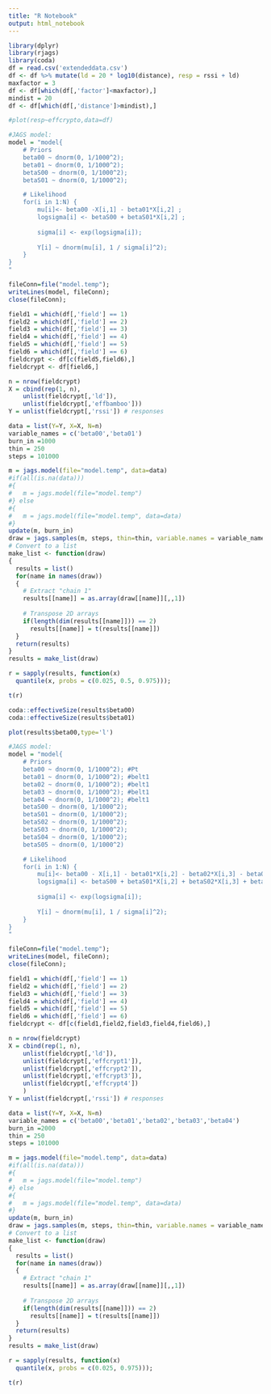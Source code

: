 ```yaml
---
title: "R Notebook"
output: html_notebook
---
```


```r
library(dplyr)
library(rjags)
library(coda)
df = read.csv('extendeddata.csv')
df <- df %>% mutate(ld = 20 * log10(distance), resp = rssi + ld)
maxfactor = 3
df <- df[which(df[,'factor']<maxfactor),]
mindist = 20
df <- df[which(df[,'distance']>mindist),]

#plot(resp~effcrypto,data=df)
```

```r

#JAGS model:
model = "model{
    # Priors
    beta00 ~ dnorm(0, 1/1000^2);
    beta01 ~ dnorm(0, 1/1000^2);
    betaS00 ~ dnorm(0, 1/1000^2);
    betaS01 ~ dnorm(0, 1/1000^2);

    # Likelihood
    for(i in 1:N) {
        mu[i]<- beta00 -X[i,1] - beta01*X[i,2] ;
        logsigma[i] <- betaS00 + betaS01*X[i,2] ;
        
        sigma[i] <- exp(logsigma[i]);
        
        Y[i] ~ dnorm(mu[i], 1 / sigma[i]^2);
    }
}
"

fileConn=file("model.temp");
writeLines(model, fileConn);
close(fileConn);

field1 = which(df[,'field'] == 1)
field2 = which(df[,'field'] == 2)
field3 = which(df[,'field'] == 3)
field4 = which(df[,'field'] == 4)
field5 = which(df[,'field'] == 5)
field6 = which(df[,'field'] == 6)
fieldcrypt <- df[c(field5,field6),]
fieldcrypt <- df[field6,]

n = nrow(fieldcrypt)
X = cbind(rep(1, n),
    unlist(fieldcrypt[,'ld']),
    unlist(fieldcrypt[,'effbamboo']))
Y = unlist(fieldcrypt[,'rssi']) # responses

data = list(Y=Y, X=X, N=n)
variable_names = c('beta00','beta01')
burn_in =1000
thin = 250
steps = 101000

m = jags.model(file="model.temp", data=data)
#if(all(is.na(data)))
#{
#	m = jags.model(file="model.temp")
#} else
#{
#	m = jags.model(file="model.temp", data=data)
#}
update(m, burn_in)
draw = jags.samples(m, steps, thin=thin, variable.names = variable_names)
# Convert to a list
make_list <- function(draw)
{
  results = list()
  for(name in names(draw))
  {
    # Extract "chain 1"
    results[[name]] = as.array(draw[[name]][,,1])
    
    # Transpose 2D arrays
    if(length(dim(results[[name]])) == 2)
      results[[name]] = t(results[[name]])
  }
  return(results)
}
results = make_list(draw)

r = sapply(results, function(x)
  quantile(x, probs = c(0.025, 0.5, 0.975)));

t(r)

coda::effectiveSize(results$beta00)       
coda::effectiveSize(results$beta01)       


```

```r
plot(results$beta00,type='l')

```
```r
#JAGS model:
model = "model{
    # Priors
    beta00 ~ dnorm(0, 1/1000^2); #Pt
    beta01 ~ dnorm(0, 1/1000^2); #belt1
    beta02 ~ dnorm(0, 1/1000^2); #belt1
    beta03 ~ dnorm(0, 1/1000^2); #belt1    
    beta04 ~ dnorm(0, 1/1000^2); #belt1
    betaS00 ~ dnorm(0, 1/1000^2); 
    betaS01 ~ dnorm(0, 1/1000^2);
    betaS02 ~ dnorm(0, 1/1000^2);
    betaS03 ~ dnorm(0, 1/1000^2);
    betaS04 ~ dnorm(0, 1/1000^2);
    betaS05 ~ dnorm(0, 1/1000^2)

    # Likelihood
    for(i in 1:N) {
        mu[i]<- beta00 - X[i,1] - beta01*X[i,2] - beta02*X[i,3] - beta03*X[i,4] - beta04*X[i,5] ;
        logsigma[i] <- betaS00 + betaS01*X[i,2] + betaS02*X[i,3] + betaS03*X[i,4] + betaS04*X[i,5] ;
        
        sigma[i] <- exp(logsigma[i]);
        
        Y[i] ~ dnorm(mu[i], 1 / sigma[i]^2);
    }
}
"

fileConn=file("model.temp");
writeLines(model, fileConn);
close(fileConn);

field1 = which(df[,'field'] == 1)
field2 = which(df[,'field'] == 2)
field3 = which(df[,'field'] == 3)
field4 = which(df[,'field'] == 4)
field5 = which(df[,'field'] == 5)
field6 = which(df[,'field'] == 6)
fieldcrypt <- df[c(field1,field2,field3,field4,field6),]

n = nrow(fieldcrypt)
X = cbind(rep(1, n),
    unlist(fieldcrypt[,'ld']),
    unlist(fieldcrypt[,'effcrypt1']),
    unlist(fieldcrypt[,'effcrypt2']),
    unlist(fieldcrypt[,'effcrypt3']),
    unlist(fieldcrypt[,'effcrypt4'])
    )
Y = unlist(fieldcrypt[,'rssi']) # responses

data = list(Y=Y, X=X, N=n)
variable_names = c('beta00','beta01','beta02','beta03','beta04')
burn_in =2000
thin = 250
steps = 101000

m = jags.model(file="model.temp", data=data)
#if(all(is.na(data)))
#{
#	m = jags.model(file="model.temp")
#} else
#{
#	m = jags.model(file="model.temp", data=data)
#}
update(m, burn_in)
draw = jags.samples(m, steps, thin=thin, variable.names = variable_names)
# Convert to a list
make_list <- function(draw)
{
  results = list()
  for(name in names(draw))
  {
    # Extract "chain 1"
    results[[name]] = as.array(draw[[name]][,,1])
    
    # Transpose 2D arrays
    if(length(dim(results[[name]])) == 2)
      results[[name]] = t(results[[name]])
  }
  return(results)
}
results = make_list(draw)

r = sapply(results, function(x)
  quantile(x, probs = c(0.025, 0.975)));

t(r)
```
